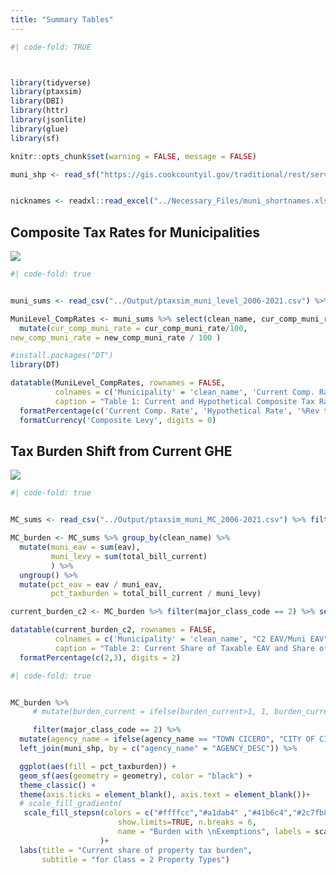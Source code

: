 ```yaml
---
title: "Summary Tables"
---
```


```r
#| code-fold: TRUE



library(tidyverse)
library(ptaxsim)
library(DBI)
library(httr)
library(jsonlite)
library(glue)
library(sf)

knitr::opts_chunk$set(warning = FALSE, message = FALSE)

muni_shp <- read_sf("https://gis.cookcountyil.gov/traditional/rest/services/politicalBoundary/MapServer/2/query?outFields=*&where=1%3D1&f=geojson")


nicknames <- readxl::read_excel("../Necessary_Files/muni_shortnames.xlsx")
```

## Composite Tax Rates for Municipalities

![](images/Composite_Rate_Change.png)

```r
#| code-fold: true


muni_sums <- read_csv("../Output/ptaxsim_muni_level_2006-2021.csv") %>% filter(year == 2021) %>% left_join(nicknames)

MuniLevel_CompRates <- muni_sums %>% select(clean_name, cur_comp_muni_rate, new_comp_muni_rate, tif_share, zero_bills, total_bill_current) %>%
  mutate(cur_comp_muni_rate = cur_comp_muni_rate/100,
new_comp_muni_rate = new_comp_muni_rate / 100 )

#install.packages("DT")
library(DT)

datatable(MuniLevel_CompRates, rownames = FALSE,
          colnames = c('Municipality' = 'clean_name', 'Current Comp. Rate' = 'cur_comp_muni_rate', 'Hypothetical Rate' = 'new_comp_muni_rate', '%Rev to TIF' = 'tif_share', 'Count of $0 Tax Bills' = 'zero_bills', 'Composite Levy' = 'total_bill_current'),
          caption = "Table 1: Current and Hypothetical Composite Tax Rates if GHE $0") %>%
  formatPercentage(c('Current Comp. Rate', 'Hypothetical Rate', '%Rev to TIF'), digits = 2) %>%  
  formatCurrency('Composite Levy', digits = 0)
```

## Tax Burden Shift from Current GHE

![](images/clipboard-2721715046.png)

```r
#| code-fold: true


MC_sums <- read_csv("../Output/ptaxsim_muni_MC_2006-2021.csv") %>% filter(year == 2021) %>% left_join(nicknames)

MC_burden <- MC_sums %>% group_by(clean_name) %>%
  mutate(muni_eav = sum(eav),
         muni_levy = sum(total_bill_current)
         ) %>%
  ungroup() %>%
  mutate(pct_eav = eav / muni_eav,
         pct_taxburden = total_bill_current / muni_levy)

current_burden_c2 <- MC_burden %>% filter(major_class_code == 2) %>% select(clean_name, pct_eav, pct_taxburden)

datatable(current_burden_c2, rownames = FALSE,
          colnames = c('Municipality' = 'clean_name', "C2 EAV/Muni EAV" = 'pct_eav', 'C2 Tax Collected / Muni Levy' = 'pct_taxburden' ),
          caption = "Table 2: Current Share of Taxable EAV and Share of Levy Paid by Class 2 Properties") %>%
  formatPercentage(c(2,3), digits = 2) 

```

```r
#| code-fold: true


MC_burden %>%
     # mutate(burden_current = ifelse(burden_current>1, 1, burden_current)) %>%

     filter(major_class_code == 2) %>%
  mutate(agency_name = ifelse(agency_name == "TOWN CICERO", "CITY OF CICERO", agency_name) ) %>%
  left_join(muni_shp, by = c("agency_name" = "AGENCY_DESC")) %>%

  ggplot(aes(fill = pct_taxburden)) + 
  geom_sf(aes(geometry = geometry), color = "black") + 
  theme_classic() + 
  theme(axis.ticks = element_blank(), axis.text = element_blank())+
  # scale_fill_gradientn(
   scale_fill_stepsn(colors = c("#ffffcc","#a1dab4" ,"#41b6c4","#2c7fb8", "#253494"),
                        show.limits=TRUE, n.breaks = 6,
                        name = "Burden with \nExemptions", labels = scales::percent
                    )+
  labs(title = "Current share of property tax burden", 
       subtitle = "for Class = 2 Property Types")
```
